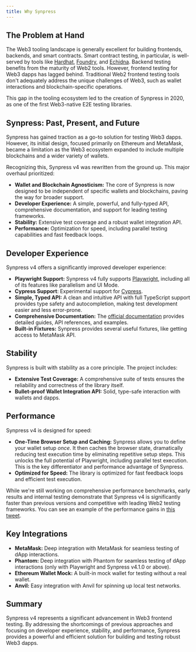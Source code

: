 ```yaml
---
title: Why Synpress
---
```


## The Problem at Hand

The Web3 tooling landscape is generally excellent for building frontends, backends, and smart contracts.  Smart contract testing, in particular, is well-served by tools like [Hardhat](https://hardhat.org/), [Foundry](https://github.com/foundry-rs/foundry), and [Echidna](https://github.com/crytic/echidna). Backend testing benefits from the maturity of Web2 tools.  However, frontend testing for Web3 dapps has lagged behind. Traditional Web2 frontend testing tools don't adequately address the unique challenges of Web3, such as wallet interactions and blockchain-specific operations.

This gap in the tooling ecosystem led to the creation of Synpress in 2020, as one of the first Web3-native E2E testing libraries.

## Synpress: Past, Present, and Future

Synpress has gained traction as a go-to solution for testing Web3 dapps.  However, its initial design, focused primarily on Ethereum and MetaMask, became a limitation as the Web3 ecosystem expanded to include multiple blockchains and a wider variety of wallets.

Recognizing this, Synpress v4 was rewritten from the ground up.  This major overhaul prioritized:

*   **Wallet and Blockchain Agnosticism:**  The core of Synpress is now designed to be independent of specific wallets and blockchains, paving the way for broader support.
*   **Developer Experience:**  A simple, powerful, and fully-typed API, comprehensive documentation, and support for leading testing frameworks.
*   **Stability:**  Extensive test coverage and a robust wallet integration API.
*   **Performance:**  Optimization for speed, including parallel testing capabilities and fast feedback loops.

## Developer Experience

Synpress v4 offers a significantly improved developer experience:

*   **Playwright Support:**  Synpress v4 fully supports [Playwright](https://playwright.dev/), including all of its features like parallelism and UI Mode.
*   **Cypress Support**: Experimental support for [Cypress](https://www.cypress.io/).
*   **Simple, Typed API:**  A clean and intuitive API with full TypeScript support provides type safety and autocompletion, making test development easier and less error-prone.
*   **Comprehensive Documentation:**  The [official documentation](https://docs.synpress.io/) provides detailed guides, API references, and examples.
*   **Built-in Fixtures:** Synpress provides several useful fixtures, like getting access to MetaMask API.

## Stability

Synpress is built with stability as a core principle.  The project includes:

*   **Extensive Test Coverage:**  A comprehensive suite of tests ensures the reliability and correctness of the library itself.
*   **Bullet-proof Wallet Integration API:** Solid, type-safe interaction with wallets and dapps.

## Performance

Synpress v4 is designed for speed:

*   **One-Time Browser Setup and Caching:**  Synpress allows you to define your wallet setup *once*.  It then caches the browser state, dramatically reducing test execution time by eliminating repetitive setup steps. This unlocks the full potential of Playwright, including parallel test execution.  This is the key differentiator and performance advantage of Synpress.
*   **Optimized for Speed:** The library is optimized for fast feedback loops and efficient test execution.

While we're still working on comprehensive performance benchmarks, early results and internal testing demonstrate that Synpress v4 is significantly faster than previous versions and competitive with leading Web2 testing frameworks. You can see an example of the performance gains in [this tweet](https://x.com/0xDuckception/status/1741498318860042438).

## Key Integrations

*   **MetaMask:**  Deep integration with MetaMask for seamless testing of dApp interactions.
*   **Phantom:**  Deep integration with Phantom for seamless testing of dApp interactions (only with Playwright and Synpress v4.1.0 or above).
*   **Ethereum Wallet Mock:** A built-in mock wallet for testing without a real wallet.
*   **Anvil:**  Easy integration with Anvil for spinning up local test networks.

## Summary

Synpress v4 represents a significant advancement in Web3 frontend testing.  By addressing the shortcomings of previous approaches and focusing on developer experience, stability, and performance, Synpress provides a powerful and efficient solution for building and testing robust Web3 dapps.
